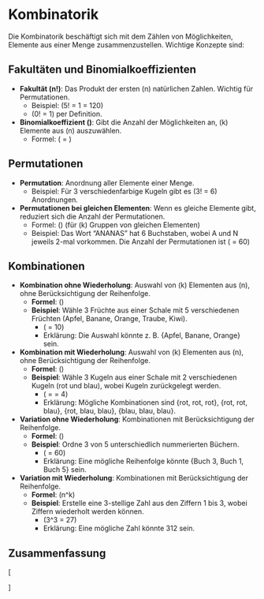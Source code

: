 # Kombinatorik
Die Kombinatorik beschäftigt sich mit dem Zählen von Möglichkeiten, Elemente aus einer Menge zusammenzustellen. Wichtige Konzepte sind:

## Fakultäten und Binomialkoeffizienten
- **Fakultät (n!)**: Das Produkt der ersten \(n\) natürlichen Zahlen. Wichtig für Permutationen.
  - Beispiel: \(5! = 1 \times 2 \times 3 \times 4 \times 5 = 120\)
  - \(0! = 1\) per Definition.

- **Binomialkoeffizient \(\binom{n}{k}\)**: Gibt die Anzahl der Möglichkeiten an, \(k\) Elemente aus \(n\) auszuwählen.
  - Formel: \(\binom{n}{k} = \frac{n!}{k!(n-k)!}\)

## Permutationen
- **Permutation**: Anordnung aller Elemente einer Menge.
  - Beispiel: Für 3 verschiedenfarbige Kugeln gibt es \(3! = 6\) Anordnungen.

- **Permutationen bei gleichen Elementen**: Wenn es gleiche Elemente gibt, reduziert sich die Anzahl der Permutationen.
  - Formel: \(\frac{n!}{n_1!n_2!...n_k!}\) (für \(k\) Gruppen von gleichen Elementen)
  - Beispiel: Das Wort "ANANAS" hat 6 Buchstaben, wobei A und N jeweils 2-mal vorkommen. Die Anzahl der Permutationen ist \(\frac{6!}{3!2!} = 60\)

## Kombinationen
- **Kombination ohne Wiederholung**: Auswahl von \(k\) Elementen aus \(n\), ohne Berücksichtigung der Reihenfolge.
  - **Formel**: \(\binom{n}{k}\)
  - **Beispiel**: Wähle 3 Früchte aus einer Schale mit 5 verschiedenen Früchten (Apfel, Banane, Orange, Traube, Kiwi).
    - \(\binom{5}{3} = 10\)
    - Erklärung: Die Auswahl könnte z. B. {Apfel, Banane, Orange} sein.

- **Kombination mit Wiederholung**: Auswahl von \(k\) Elementen aus \(n\), ohne Berücksichtigung der Reihenfolge.
  - **Formel**: \(\binom{n+k-1}{k}\)
  - **Beispiel**: Wähle 3 Kugeln aus einer Schale mit 2 verschiedenen Kugeln (rot und blau), wobei Kugeln zurückgelegt werden.
    - \(\binom{2+3-1}{3} = \binom{4}{3} = 4\)
    - Erklärung: Mögliche Kombinationen sind {rot, rot, rot}, {rot, rot, blau}, {rot, blau, blau}, {blau, blau, blau}.
    
- **Variation ohne Wiederholung**: Kombinationen mit Berücksichtigung der Reihenfolge.
  - **Formel**: \(\frac{n!}{(n-k)!}\)
  - **Beispiel**: Ordne 3 von 5 unterschiedlich nummerierten Büchern.
    - \(\frac{5!}{(5-3)!} = 60\)
    - Erklärung: Eine mögliche Reihenfolge könnte {Buch 3, Buch 1, Buch 5} sein.

- **Variation mit Wiederholung**: Kombinationen mit Berücksichtigung der Reihenfolge.
  - **Formel**: \(n^k\)
  - **Beispiel**: Erstelle eine 3-stellige Zahl aus den Ziffern 1 bis 3, wobei Ziffern wiederholt werden können.
    - \(3^3 = 27\)
    - Erklärung: Eine mögliche Zahl könnte 312 sein.

## Zusammenfassung
\[
\begin{array}{|c|c|c|}
\hline
\textbf{Modell} & \textbf{Ohne Wiederholung} & \textbf{Mit Wiederholung} \\
\hline
\text{Permutation} & P(n) = n! & P(n_1, n_2, \ldots, n_k) = \frac{n!}{n_1!n_2!\ldots n_k!} \\
\hline
\text{Kombinationen mit Reihenfolge} & V(n, k) = \frac{n!}{(n-k)!} & V_w(n, k) = n^k \\
\hline
\text{Kombinationen ohne Reihenfolge} & C(n, k) = \binom{n}{k} & C_w(n, k) = \binom{n+k-1}{k} \\
\hline
\end{array}
\]
